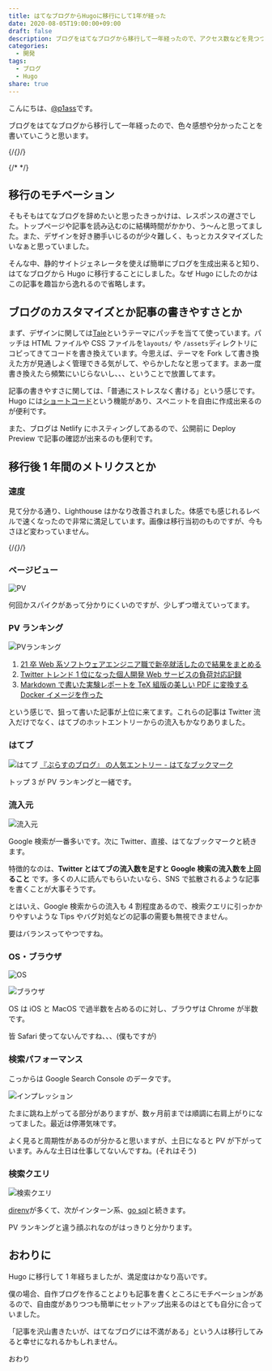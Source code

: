 ```yaml
---
title: はてなブログからHugoに移行にして1年が経った
date: 2020-08-05T19:00:00+09:00
draft: false
description: ブログをはてなブログから移行して一年経ったので、アクセス数などを見つつ感想を書いていこうと思います。
categories:
  - 開発
tags:
  - ブログ
  - Hugo
share: true
---
```


こんにちは、[@p1ass](https://twitter.com/p1ass)です。

ブログをはてなブログから移行して一年経ったので、色々感想や分かったことを書いていこうと思います。

{/*{<twitter url="https://twitter.com/p1ass/status/1280907489551151104" >}*/}

{/* <!--more--> */}

## 移行のモチベーション

そもそもはてなブログを辞めたいと思ったきっかけは、レスポンスの遅さでした。トップページや記事を読み込むのに結構時間がかかり、う〜んと思ってました。また、デザインを好き勝手いじるのが少々難しく、もっとカスタマイズしたいなぁと思っていました。

そんな中、静的サイトジェネレータを使えば簡単にブログを生成出来ると知り、はてなブログから Hugo に移行することにしました。なぜ Hugo にしたのかはこの記事を趣旨から逸れるので省略します。

## ブログのカスタマイズとか記事の書きやすさとか

まず、デザインに関しては[Tale](https://github.com/EmielH/tale-hugo/)というテーマにパッチを当てて使っています。パッチは HTML ファイルや CSS ファイルを`layouts/` や `/assets`ディレクトリにコピってきてコードを書き換えています。今思えば、テーマを Fork して書き換えた方が見通しよく管理できる気がして、やらかしたなと思ってます。まあ一度書き換えたら頻繁にいじらないし、、、ということで放置してます。

記事の書きやすさに関しては、「普通にストレスなく書ける」という感じです。Hugo には[ショートコード](https://gohugo.io/content-management/shortcodes/)という機能があり、スペニットを自由に作成出来るのが便利です。

また、ブログは Netlify にホスティングしてあるので、公開前に Deploy Preview で記事の確認が出来るのも便利です。

## 移行後 1 年間のメトリクスとか

### 速度

見て分かる通り、Lighthouse はかなり改善されました。体感でも感じれるレベルで速くなったので非常に満足しています。画像は移行当初のものですが、今もさほど変わっていません。

{/*{<twitter url="https://twitter.com/p1ass/status/1147207034019860481" >}*/}

### ページビュー

![PV](pv.png)

何回かスパイクがあって分かりにくいのですが、少しずつ増えていってます。

### PV ランキング

![PVランキング](pv_ranking.png)

1. [21 卒 Web 系ソフトウェアエンジニア職で新卒就活したので結果をまとめる](/posts/job-hunting-2021/)
1. [Twitter トレンド 1 位になった個人開発 Web サービスの負荷対応記録](/posts/midare)
1. [Markdown で書いた実験レポートを TeX 組版の美しい PDF に変換する Docker イメージを作った](/posts/mdtopdf)

という感じで、狙って書いた記事が上位に来てます。これらの記事は Twitter 流入だけでなく、はてブのホットエントリーからの流入もかなりありました。

### はてブ

![はてブ](hateb.png)
[『ぷらすのブログ』 の人気エントリー - はてなブックマーク](https://b.hatena.ne.jp/entrylist?url=https%3A%2F%2Fblog.p1ass.com%2F&sort=count)

トップ 3 が PV ランキングと一緒です。

### 流入元

![流入元](traffic.png)

Google 検索が一番多いです。次に Twitter、直接、はてなブックマークと続きます。

特徴的なのは、**Twitter とはてブの流入数を足すと Google 検索の流入数を上回ること** です。多くの人に読んでもらいたいなら、SNS で拡散されるような記事を書くことが大事そうです。

とはいえ、Google 検索からの流入も 4 割程度あるので、検索クエリに引っかかりやすいような Tips やバグ対処などの記事の需要も無視できません。

要はバランスってやつですね。

### OS・ブラウザ

![OS](os.png)

![ブラウザ](browser.png)

OS は iOS と MacOS で過半数を占めるのに対し、ブラウザは Chrome が半数です。

皆 Safari 使ってないんですね、、、(僕もですが)

### 検索パフォーマンス

こっからは Google Search Console のデータです。

![インプレッション](imp.png)

たまに跳ね上がってる部分がありますが、数ヶ月前までは順調に右肩上がりになってました。最近は停滞気味です。

よく見ると周期性があるのが分かると思いますが、土日になると PV が下がっています。みんな土日は仕事してないんですね。(それはそう)

### 検索クエリ

![検索クエリ](query.png)

[direnv](/posts/direnv-dotenv)が多くて、次がインターン系、[go sql](/posts/go-database-sql-wrapper)と続きます。

PV ランキングと違う顔ぶれなのがはっきりと分かります。

## おわりに

Hugo に移行して 1 年経ちましたが、満足度はかなり高いです。

僕の場合、自作ブログを作ることよりも記事を書くところにモチベーションがあるので、自由度がありつつも簡単にセットアップ出来るのはとても自分に合っていました。

「記事を沢山書きたいが、はてなブログには不満がある」という人は移行してみると幸せになれるかもしれません。

おわり
